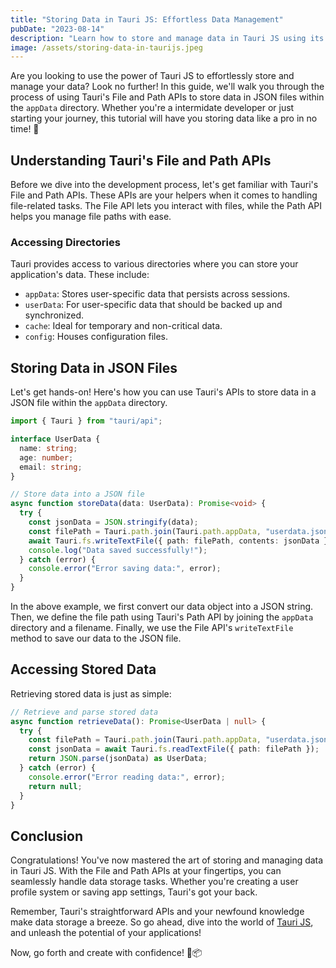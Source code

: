 ```yaml
---
title: "Storing Data in Tauri JS: Effortless Data Management"
pubDate: "2023-08-14"
description: "Learn how to store and manage data in Tauri JS using its File and Path APIs. Explore easy-to-follow steps with code examples to save data in JSON files within the appData directory"
image: /assets/storing-data-in-taurijs.jpeg
---
```



Are you looking to use the power of Tauri JS to effortlessly store and manage your data? Look no further! In this guide, we'll walk you through the process of using Tauri's File and Path APIs to store data in JSON files within the `appData` directory. Whether you're a intermidate developer or just starting your journey, this tutorial will have you storing data like a pro in no time! 🚀

## Understanding Tauri's File and Path APIs

Before we dive into the development process, let's get familiar with Tauri's File and Path APIs. These APIs are your helpers when it comes to handling file-related tasks. The File API lets you interact with files, while the Path API helps you manage file paths with ease.

### Accessing Directories

Tauri provides access to various directories where you can store your application's data. These include:

- `appData`: Stores user-specific data that persists across sessions.
- `userData`: For user-specific data that should be backed up and synchronized.
- `cache`: Ideal for temporary and non-critical data.
- `config`: Houses configuration files.

## Storing Data in JSON Files

Let's get hands-on! Here's how you can use Tauri's APIs to store data in a JSON file within the `appData` directory.

```typescript
import { Tauri } from "tauri/api";

interface UserData {
  name: string;
  age: number;
  email: string;
}

// Store data into a JSON file
async function storeData(data: UserData): Promise<void> {
  try {
    const jsonData = JSON.stringify(data);
    const filePath = Tauri.path.join(Tauri.path.appData, "userdata.json");
    await Tauri.fs.writeTextFile({ path: filePath, contents: jsonData });
    console.log("Data saved successfully!");
  } catch (error) {
    console.error("Error saving data:", error);
  }
}
```

<Ad />

In the above example, we first convert our data object into a JSON string. Then, we define the file path using Tauri's Path API by joining the `appData` directory and a filename. Finally, we use the File API's `writeTextFile` method to save our data to the JSON file.

## Accessing Stored Data

Retrieving stored data is just as simple:

```typescript
// Retrieve and parse stored data
async function retrieveData(): Promise<UserData | null> {
  try {
    const filePath = Tauri.path.join(Tauri.path.appData, "userdata.json");
    const jsonData = await Tauri.fs.readTextFile({ path: filePath });
    return JSON.parse(jsonData) as UserData;
  } catch (error) {
    console.error("Error reading data:", error);
    return null;
  }
}
```

## Conclusion

Congratulations! You've now mastered the art of storing and managing data in Tauri JS. With the File and Path APIs at your fingertips, you can seamlessly handle data storage tasks. Whether you're creating a user profile system or saving app settings, Tauri's got your back.

Remember, Tauri's straightforward APIs and your newfound knowledge make data storage a breeze. So go ahead, dive into the world of [Tauri JS](https://tauri.app/v1/api/js/fs/), and unleash the potential of your applications!

Now, go forth and create with confidence! 🎉📦
